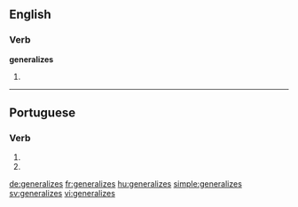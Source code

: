 ==English==

===Verb===
'''generalizes'''

# {{en-third-person singular of|generalize}}

----

==Portuguese==

===Verb===
{{head|pt|verb form}}

# {{conjugation of|generalizar||2|s|present|subjunctive|lang=pt}}
# {{conjugation of|generalizar||2|s|negative|imperative|lang=pt}}

[[de:generalizes]]
[[fr:generalizes]]
[[hu:generalizes]]
[[simple:generalizes]]
[[sv:generalizes]]
[[vi:generalizes]]